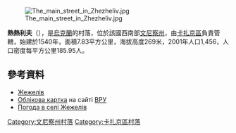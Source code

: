 [[Image:The_main_street_in_Zhezheliv.jpg|right]]

{{coord|49|47|40|N|28|38|2|E|scale:30000|display=title}}

'''熱熱利夫'''（{{lang-uk|Жежелів}}），是[[烏克蘭|烏克蘭]]的村落，位於該國西南部[[文尼察州|文尼察州]]，由[[卡扎京區|卡扎京區]]負責管轄，始建於1540年，面積7.83平方公里，海拔高度269米，2001年人口1,456，人口密度每平方公里185.95人。

==參考資料==
* [http://w1.c1.rada.gov.ua/pls/z7502/A005?rdat1=23.10.2012&rf7571=2000 Жежелів]
* [http://w1.c1.rada.gov.ua/pls/z7502/A005?rdat1=23.10.2012&rf7571=2000 Облікова картка] на сайті [[ВРУ|ВРУ]]
* [http://weather.in.ua/ua/vinnickaja/7693 Погода в селі Жежелів] {{Wayback|url=http://weather.in.ua/ua/vinnickaja/7693 |date=20200805023343 }}

[[Category:文尼察州村落|Category:文尼察州村落]]
[[Category:卡扎京區村落|Category:卡扎京區村落]]


{{Vinnytsia-geo-stub}}